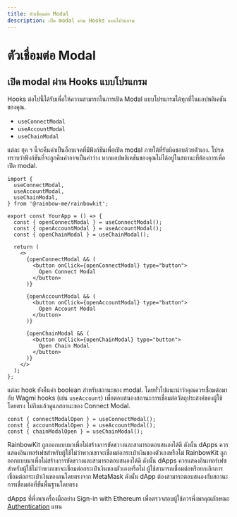 ```yaml
---
title: ตัวเชื่อมต่อ Modal
description: เปิด modal ผ่าน Hooks แบบโปรแกรม
---
```


# ตัวเชื่อมต่อ Modal

## เปิด modal ผ่าน Hooks แบบโปรแกรม

Hooks ต่อไปนี้ได้รับเพื่อให้ความสามารถในการเปิด Modal แบบโปรแกรมได้ทุกที่ในแอปพลิเคชันของคุณ.

- `useConnectModal`
- `useAccountModal`
- `useChainModal`

แต่ละ ฮุค ฯ นี้จะคืนค่าเป็นอ็อบเจคที่มีฟังก์ชันเพื่อเปิด modal ภายใต้ที่รับผิดชอบด้วยตัวเอง. โปรดทราบว่าฟังก์ชันที่จะถูกคืนค่าอาจเป็นค่าว่าง หากแอปพลิเคชันของคุณไม่ได้อยู่ในสถานะที่ต้องการเพื่อเปิด modal.

```tsx
import {
  useConnectModal,
  useAccountModal,
  useChainModal,
} from '@rainbow-me/rainbowkit';

export const YourApp = () => {
  const { openConnectModal } = useConnectModal();
  const { openAccountModal } = useAccountModal();
  const { openChainModal } = useChainModal();

  return (
    <>
      {openConnectModal && (
        <button onClick={openConnectModal} type="button">
          Open Connect Modal
        </button>
      )}

      {openAccountModal && (
        <button onClick={openAccountModal} type="button">
          Open Account Modal
        </button>
      )}

      {openChainModal && (
        <button onClick={openChainModal} type="button">
          Open Chain Modal
        </button>
      )}
    </>
  );
};
```

แต่ละ hook ยังคืนค่า boolean สำหรับสถานะของ modal. โดยทั่วไปแนะนำว่าคุณควรเชื่อมต่อมากับ Wagmi hooks (เช่น `useAccount`) เพื่อตอบสนองสถานะการเชื่อมต่อวัตถุประสงค์ของผู้ใช้โดยตรง ไม่กินแล้วดูแลสถานะของ Connect Modal.

```tsx
const { connectModalOpen } = useConnectModal();
const { accountModalOpen } = useAccountModal();
const { chainModalOpen } = useChainModal();
```

RainbowKit ถูกออกแบบมาเพื่อไม่สร้างการขัดขวางและสามารถตอบสนองได้ดี ดังนั้น dApps ควรแสดงอินเทอร์เฟซสำหรับผู้ใช้ไม่ว่าพวกเขาจะเชื่อมต่อกระเป๋าเงินของตัวเองหรือไม่ RainbowKit ถูกออกแบบมาเพื่อไม่สร้างการขัดขวางและสามารถตอบสนองได้ดี ดังนั้น dApps ควรแสดงอินเทอร์เฟซสำหรับผู้ใช้ไม่ว่าพวกเขาจะเชื่อมต่อกระเป๋าเงินของตัวเองหรือไม่ ผู้ใช้สามารถเชื่อมต่อหรือยกเลิกการเชื่อมต่อกระเป๋าเงินของตนโดยตรงจาก MetaMask ดังนั้น dApp ต้องสามารถตอบสนองกับสถานะการเชื่อมต่อที่ขั้นพื้นฐานโดยตรง

dApps ที่พึ่งพาเครื่องมืออย่าง Sign-in with Ethereum เพื่อตรวจสอบผู้ใช้ควรพึ่งพาคุณลักษณะ [Authentication](/docs/authentication) แทน
